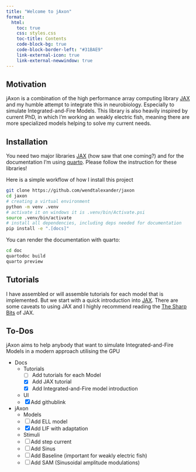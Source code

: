 ```yaml
---
title: "Welcome to jAxon"
format:
  html:
    toc: true
    css: styles.css
    toc-title: Contents
    code-block-bg: true
    code-block-border-left: "#31BAE9"
    link-external-icon: true
    link-external-newwindow: true
---
```


## Motivation
jAxon is a combination of the high performance array computing library
[JAX](https://docs.jax.dev/en/latest/index.html) and my humble attempt to
integrate this in neurobiology. Especially to simulate Integrated-and-Fire
Models. This library is also heavily inspired by current PhD, in which I'm
working an weakly electric fish, meaning there are more specialized models
helping to solve my current needs.

## Installation
You need two major libraries [JAX](https://docs.jax.dev/en/latest/index.html)
(how saw that one coming?) and for the documentation I'm using
[quarto](https://quarto.org). Please follow the instruction for these
libraries!

Here is a simple workflow of how I install this project

```bash
git clone https://github.com/wendtalexander/jaxon
cd jaxon
# creating a virtual environment
python -m venv .venv
# activate it on windows it is .venv/bin/Activate.psi
source .venv/bin/activate
# install all dependencies, including deps needed for documentation
pip install -e ".[docs]"
```
You can render the documentation with quarto:

~~~bash
cd doc
quartodoc build
quarto preview
~~~

## Tutorials
I have assembled or will assemble tutorials for each model that is implemented.
But we start with a quick introduction into
[JAX](https://docs.jax.dev/en/latest/index.html). There are some caveats to
using JAX and I highly recommend reading the [The Sharp
Bits](https://docs.jax.dev/en/latest/notebooks/Common_Gotchas_in_JAX.html) of
JAX.

## To-Dos
jAxon aims to help anybody that want to simulate Integrated-and-Fire Models in
a modern approach utilising the GPU

* Docs
  * Tutorials
    - [ ] Add tutorials for each Model
    - [x] Add JAX tutorial
    - [x] Add Integrated-and-Fire model introduction

  * UI
  - [x] Add githublink

* jAxon
  * Models
  - [ ] Add ELL model
  - [x] Add LIF with adaptation
  * Stimuli
  - [ ] Add step current
  - [ ] Add Sinus
  - [ ] Add Baseline (important for weakly electric fish)
  - [ ] Add SAM (Sinusoidal amplitude modulations)
